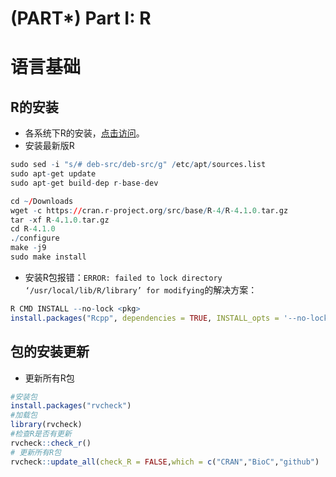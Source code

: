# (PART\*) Part I: R {-}



# 语言基础 {#r-base}

## R的安装

- 各系统下R的安装，[点击访问](https://cloud.r-project.org/bin/)。
- 安装最新版R

```r
sudo sed -i "s/# deb-src/deb-src/g" /etc/apt/sources.list
sudo apt-get update
sudo apt-get build-dep r-base-dev

cd ~/Downloads
wget -c https://cran.r-project.org/src/base/R-4/R-4.1.0.tar.gz
tar -xf R-4.1.0.tar.gz
cd R-4.1.0
./configure
make -j9
sudo make install
```

- 安装R包报错：`ERROR: failed to lock directory ‘/usr/local/lib/R/library’ for modifying`的解决方案：

```r
R CMD INSTALL --no-lock <pkg>
install.packages("Rcpp", dependencies = TRUE, INSTALL_opts = '--no-lock')
```



## 包的安装更新

- 更新所有R包

```r
#安装包
install.packages("rvcheck")
#加载包
library(rvcheck)
#检查R是否有更新
rvcheck::check_r()
# 更新所有R包
rvcheck::update_all(check_R = FALSE,which = c("CRAN","BioC","github")
```

